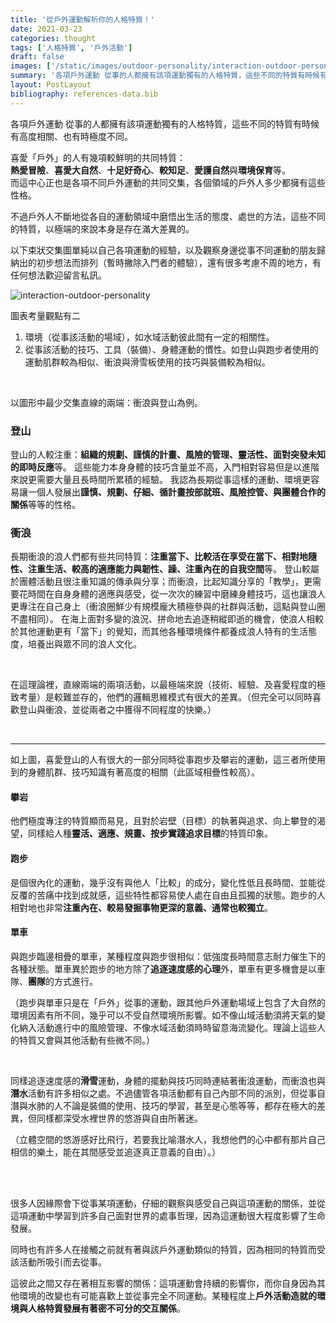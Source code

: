 ```yaml
---
title: '從戶外運動解析你的人格特質！'
date: 2021-03-23
categories: thought
tags: ['人格特質', '戶外活動']
draft: false
images: ['/static/images/outdoor-personality/interaction-outdoor-personality.png']
summary: '各項戶外運動 從事的人都擁有該項運動獨有的人格特質，這些不同的特質有時候有高度相關、也有時極度不同。喜愛「戶外」的人有幾項較鮮明的共同特質：熱愛冒險、喜愛大自然、十足好奇心、較知足、愛護自然與環境保育等。'
layout: PostLayout
bibliography: references-data.bib
---
```


各項戶外運動 從事的人都擁有該項運動獨有的人格特質，這些不同的特質有時候有高度相關、也有時極度不同。
<br/> 

喜愛「戶外」的人有幾項較鮮明的共同特質：  
**熱愛冒險**、**喜愛大自然**、**十足好奇心**、**較知足**、**愛護自然**與**環境保育**等。  
而這中心正也是各項不同戶外運動的共同交集，各個領域的戶外人多少都擁有這些性格。



不過戶外人不斷地從各自的運動領域中磨悟出生活的態度、處世的方法，這些不同的特質，以極端的來說本身是存在滿大差異的。
<br/> 

以下束狀交集圖單純以自己各項運動的經驗，以及觀察身邊從事不同運動的朋友歸納出的初步想法而排列（暫時撇除入門者的體驗），還有很多考慮不周的地方，有任何想法歡迎留言私訊。


![interaction-outdoor-personality](/static/images/outdoor-personality/interaction-outdoor-personality.png)


圖表考量觀點有二  
1. 環境（從事該活動的場域），如水域活動彼此間有一定的相關性。
2. 從事該活動的技巧、工具（裝備）、身體運動的慣性。如登山與跑步者使用的運動肌群較為相似、衝浪與滑雪板使用的技巧與裝備較為相似。

 
<br/>

以圖形中最少交集直線的兩端：衝浪與登山為例。


### 登山
登山的人較注重：**組織的規劃、謹慎的計畫、風險的管理、靈活性、面對突發未知的即時反應**等。
這些能力本身身體的技巧含量並不高，入門相對容易但是以進階來說更需要大量且長時間所累積的經驗。
我認為長期從事這樣的運動、環境更容易讓一個人發展出**謹慎、規劃、仔細、循計畫按部就班、風險控管、與團體合作的關係**等等的性格。

### 衝浪  
長期衝浪的浪人們都有些共同特質：**注重當下、比較活在享受在當下、相對地隨性、注重生活、較高的適應能力與韌性、躁、注重內在的自我空間**等。
登山較屬於團體活動且很注重知識的傳承與分享；而衝浪，比起知識分享的「教學」，更需要花時間在自身身體的適應與感受，從一次次的練習中磨練身體技巧，這也讓浪人更專注在自己身上（衝浪圈鮮少有規模龐大積極參與的社群與活動，這點與登山圈不盡相同）。
在海上面對多變的浪況、拼命地去追逐稍縱即逝的機會，使浪人相較於其他運動更有「當下」的覺知，而其他各種環境條件都養成浪人特有的生活態度，培養出與眾不同的浪人文化。

 
<br/>
 

在這理論裡，直線兩端的兩項活動，以最極端來說（技術、經驗、及喜愛程度的極致考量）是較難並存的，他們的邏輯思維模式有很大的差異。（但完全可以同時喜歡登山與衝浪，並從兩者之中獲得不同程度的快樂。）

 <br/>


--- 
 

如上圖，喜愛登山的人有很大的一部分同時從事跑步及攀岩的運動，這三者所使用到的身體肌群、技巧知識有著高度的相關（此區域相疊性較高）。

 

#### 攀岩
他們極度專注的特質顯而易見，且對於岩壁（目標）的執著與追求、向上攀登的渴望，同樣給人種**靈活、適應、規畫、按步實踐追求目標**的特質印象。
<br/>

#### 跑步
是個很內化的運動，幾乎沒有與他人「比較」的成分，變化性低且長時間、並能從反覆的苦痛中找到成就感，這些特性都容易使人處在自由且孤獨的狀態。跑步的人相對地也非常**注重內在、較易發掘事物更深的意義、通常也較獨立**。
<br/>

#### 單車
與跑步臨邊相疊的單車，某種程度與跑步很相似：低強度長時間意志耐力催生下的各種狀態。單車異於跑步的地方除了**追逐速度感的心理**外，單車有更多機會是以車隊、**團隊**的方式進行。

（跑步與單車只是在「戶外」從事的運動，跟其他戶外運動場域上包含了大自然的環境因素有所不同，幾乎可以不受自然環境所影響。如不像山域活動須將天氣的變化納入活動進行中的風險管理、不像水域活動須時時留意海流變化。理論上這些人的特質又會與其他活動有些微不同。）

 <br/>

同樣追逐速度感的**滑雪**運動，身體的擺動與技巧同時連結著衝浪運動，而衝浪也與**潛水**活動有許多相似之處。不過儘管各項活動都有自己內部不同的派別，但從事自潛與水肺的人不論是裝備的使用、技巧的學習，甚至是心態等等，都存在極大的差異，但同樣都深受水裡世界的悠游與自由所著迷。

（立體空間的悠游感好比飛行，若要我比喻潛水人，我想他們的心中都有那片自己相信的樂土，能在其間感受並追逐真正意義的自由）。）

 
<br/>

<br/>

很多人因緣際會下從事某項運動，仔細的觀察與感受自己與這項運動的關係，並從這項運動中學習到許多自己面對世界的處事哲理，因為這運動很大程度影響了生命發展。

同時也有許多人在接觸之前就有著與該戶外運動類似的特質，因為相同的特質而受該活動所吸引而去從事。

這彼此之間又存在著相互影響的關係：這項運動會持續的影響你，而你自身因為其他環境的改變也有可能喜歡上並從事完全不同運動。某種程度上**戶外活動造就的環境與人格特質發展有著密不可分的交互關係**。